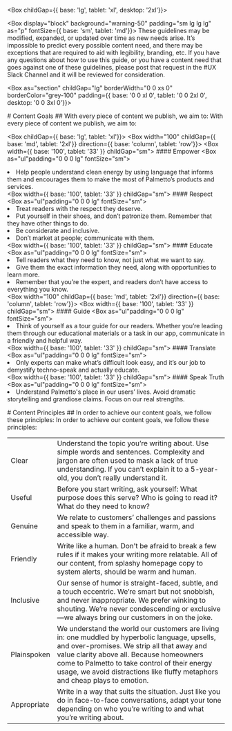 
<Meta title="Content/Goals and Principles" />

<Box childGap={{ base: 'lg', tablet: 'xl', desktop: '2xl'}}>

<Box display="block" background="warning-50" padding="sm lg lg lg" as="p" fontSize={{ base: 'sm', tablet: 'md'}}>
  These guidelines may be modified, expanded, or updated over time as new needs arise. It’s impossible to predict every possible content need, and there may be exceptions that are required to aid with legibility, branding, etc. If you have any questions about how to use this guide, or you have a content need that goes against one of these guidelines, please post that request in the #UX Slack Channel and it will be reviewed for consideration.
</Box>

<Box as="section" childGap="lg" borderWidth="0 0 xs 0" borderColor="grey-100" padding={{ base: '0 0 xl 0', tablet: '0 0 2xl 0', desktop: '0 0 3xl 0'}}>

  <Box display="block">
    # Content Goals
    ## With every piece of content we publish, we aim to:
    <Box as="p" fontSize={{ base: 'md', tablet: 'lg'}} color="grey-500">With every piece of content we publish, we aim to:</Box>
  </Box>

  <Box childGap={{ base: 'lg', tablet: 'xl'}}>
    <Box width="100" childGap={{ base: 'md', tablet: '2xl'}} direction={{ base: 'column', tablet: 'row'}}>
      <Box width={{ base: '100', tablet: '33' }} childGap="sm">
        #### Empower
        <Box as="ul"padding="0 0 0 lg" fontSize="sm">
          <li>Help people understand clean energy by using language that informs them and encourages them to make the most of Palmetto’s products and services.</li>
        </Box>
      </Box>
      <Box width={{ base: '100', tablet: '33' }} childGap="sm">
        #### Respect
        <Box as="ul"padding="0 0 0 lg" fontSize="sm">
          <li>Treat readers with the respect they deserve.</li>
          <li> Put yourself in their shoes, and don’t patronize them. Remember that they have other things to do. </li>
          <li>Be considerate and inclusive.</li>
          <li>Don’t market at people; communicate with them.</li>
        </Box>
      </Box>
      <Box width={{ base: '100', tablet: '33' }} childGap="sm">
        #### Educate
        <Box as="ul"padding="0 0 0 lg" fontSize="sm">
          <li>Tell readers what they need to know, not just what we want to say.</li>
          <li>Give them the exact information they need, along with opportunities to learn more.</li>
          <li>Remember that you’re the expert, and readers don’t have access to everything you know.</li>
        </Box>
      </Box>
    </Box>
    <Box width="100" childGap={{ base: 'md', tablet: '2xl'}} direction={{ base: 'column', tablet: 'row'}}>
      <Box width={{ base: '100', tablet: '33' }} childGap="sm">
        #### Guide
        <Box as="ul"padding="0 0 0 lg" fontSize="sm">
          <li>Think of yourself as a tour guide for our readers. Whether you’re leading them through our educational materials or a task in our app, communicate in a friendly and helpful way.</li>
        </Box>
      </Box>
      <Box width={{ base: '100', tablet: '33' }} childGap="sm">
        #### Translate
        <Box as="ul"padding="0 0 0 lg" fontSize="sm">
          <li>Only experts can make what’s difficult look easy, and it’s our job to demystify techno-speak and actually educate.</li>
        </Box>
      </Box>
      <Box width={{ base: '100', tablet: '33' }} childGap="sm">
        #### Speak Truth
        <Box as="ul"padding="0 0 0 lg" fontSize="sm">
          <li>Understand Palmetto's place in our users’ lives. Avoid dramatic storytelling and grandiose claims. Focus on our real strengths.</li>
        </Box>
      </Box>
    </Box>
  </Box>
</Box>


<Box as="section" childGap="md">

  <Box>
    # Content Principles
    ## In order to achieve our content goals, we follow these principles:
    <Box as="p" fontSize={{ base: 'md', tablet: 'lg'}} color="grey-500">In order to achieve our content goals, we follow these principles:</Box>
  </Box>

  <table className="w-100">
    <tr>
      <td className="font-weight-bold">Clear</td>
      <td>
        Understand the topic you’re writing about. Use simple words and sentences. Complexity and jargon are often used to mask a lack of true understanding. If you can’t explain it to a 5-year-old, you don’t really understand it.
      </td>
    </tr>
    <tr>
      <td className="font-weight-bold">Useful</td>
      <td>
        Before you start writing, ask yourself: What purpose does this serve? Who is going to read it? What do they need to know?
      </td>
    </tr>
    <tr>
      <td className="font-weight-bold">Genuine</td>
      <td>
        We relate to customers’ challenges and passions and speak to them in a familiar, warm, and accessible way.
      </td>
    </tr>
    <tr>
      <td className="font-weight-bold">Friendly</td>
      <td>
        Write like a human. Don’t be afraid to break a few rules if it makes your writing more relatable. All of our content, from splashy homepage copy to system alerts, should be warm and human.
      </td>
    </tr>
    <tr>
      <td className="font-weight-bold">Inclusive</td>
      <td>
  Our sense of humor is straight-faced, subtle, and a touch eccentric. We’re smart but not snobbish, and never inappropriate. We prefer winking to shouting. We’re never condescending or exclusive—we always bring our customers in on the joke.
      </td>
    </tr>
    <tr>
      <td className="font-weight-bold">Plainspoken</td>
      <td>
  We understand the world our customers are living in: one muddled by hyperbolic language, upsells, and over-promises. We strip all that away and value clarity above all. Because homeowners come to Palmetto to take control of their energy usage, we avoid distractions like fluffy metaphors and cheap plays to emotion.
      </td>
    </tr>
    <tr>
      <td className="font-weight-bold">Appropriate</td>
      <td>
  Write in a way that suits the situation. Just like you do in face-to-face conversations, adapt your tone depending on who you’re writing to and what you’re writing about.
      </td>
    </tr>
  </table>
</Box>

</Box>